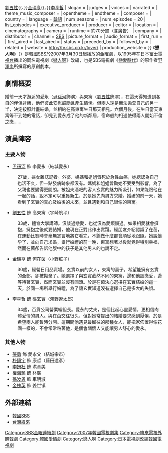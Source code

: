 {{Infobox Television
| show_name            = 戀人啊
| original_name        = {{lang|ko|연인이여}}
| image                = [[File:The_Lovers_sbs.jpg|250px]]
| caption              = 
| show_name_2          = 
| genre                = 
| format               = 
| creator              = [[野澤尚|野澤尚]]《[[戀人啊|戀人啊]]》
| developer            = 
| writer               = [[韓俊英|韓俊英]]
| director             = [[姜信孝|姜信孝]]
| creative_director    = 
| presenter            = 
| starring             = [[尹孫河|尹孫河]]{{、}}[[劉五性|劉五性]]{{、}}[[金瑞亨|金瑞亨]]{{、}}[[李亨哲|李亨哲]]
| slogan               = 
| judges               = 
| voices               = 
| narrated             = 
| theme_music_composer = 
| opentheme            = 
| endtheme             = 
| composer             = 
| country              = {{KOR}}
| language             = [[韓語|韓語]]
| num_seasons          = <!-- or num_series -->
| num_episodes         = 20
| list_episodes        = 
| executive_producer   = 
| producer             = 
| editor               = 
| location             = 
| cinematography       = 
| camera               = 
| runtime              = 約70分鐘（含廣告）
| company              = 
| distributor          = 
| channel              = [[SBS_(韓國)|SBS]]
| picture_format       = 
| audio_format         = 
| first_run            = {{KOR}}
| first_aired          = {{start date|2007|3|30}}
| last_aired           = {{end date|2007|6|1}}
| status               = 
| preceded_by          = 
| followed_by          = 
| related              = 
| website              = http://tv.sbs.co.kr/lover/
| production_website   = 
}}
《'''戀人啊'''》（{{lang-ko|'''연인이여'''}}）是[[韓國|韓國]][[SBS_(韓國)|SBS]]於2007年3月30日起播放的[[SBS金曜連續劇|金曜劇]]，以1995年在日本[[富士電視台|富士電視台]]播出的同名電視劇《[[戀人啊|戀人啊]]》改編，也是SBS電視劇《[[戀愛時代_(韓國電視劇)|戀愛時代]]》的原作者[[野澤尚|野澤尚]]所撰寫的原創劇本。

== 劇情概要 ==
婚前一天才邂逅的愛永（[[尹孫河|尹孫河]]飾演）與東寓（[[劉五性|劉五性]]飾演），在這天得知遭到各自的伴侶背叛，他們彼此安慰鼓勵且產生情愫。但兩人還是無法拋棄自己的另一半，決定按照計畫結婚，並相約在高東寓生日那天相見。六個月後，在生日當天東寓等不到她的電話，卻見到愛永成了他的新鄰居，宿命般的相遇使得兩人開始不倫之戀…… 

== 演員陣容 ==
=== 主要人物 ===
*[[尹孫河|尹孫河]] 飾 李愛永（結城愛永）
:27歲，婦女雜誌記者。外婆、媽媽和姐姐皆死於急性血癌，她總認為自己也活不久，但一點發病跡象都沒有。媽媽和姐姐曾勸她不要受到影響，為了父親也要變得更開朗。被姐夫酒吧的客人玄實的魅力所吸引，如果能跟他在一起的話，說不定可以重獲新生，於是她先向男方求婚。婚禮的前一天，她看到了玄實的真心及婚後的未來，並且遇到和自己很像的東寓。

*[[劉五性|劉五性]] 飾 高東寓（宇崎航平）
:33歲，體育大學講師。沒談過戀愛，也從沒為愛煩惱過。如果相愛就會擁抱，擁抱之後就要結婚，他現在正對此作出實踐。經朋友介紹認識了在茵，在運動比賽時會毫無怨言地將它看完，不論做什麼都會順從地跟隨。她說懷孕了，並向自己求婚，舉行婚禮的前一晚，東寓想著以後就覺得特別幸福，然而在茵卻告訴他腹中的孩子是其他男人的也說不定。

*[[金瑞亨|金瑞亨]] 飾 何在茵（小野粧子）
:30歲，經營日用品賣場。玄實以前的女人，東寓的妻子。希望能擁有玄實的全部，卻被拋棄了。她選擇了與玄實截然不同的東寓，邊和他談戀愛，邊等待著玄實，然而玄實並沒有回頭。於是在茵決心選擇在玄實結婚的這一天，於同一場所舉行婚禮，為了讓玄實知道沒有選擇自己是多大的失誤。

*[[李亨哲|李亨哲]] 飾 張玄實（鴻野遼太郎）
:34歲，百貨公司營業組組長。愛永的丈夫，是個比起心靈愛情，更相信肉體愛情的男人。與在茵交往很久，但對她常提出的結婚要求感到厭倦，於是希望兩人能暫時分開。這期間他遇見最嚮往的那種女人，能把家佈置得像花園一樣的，不會常常粘著他，是個會關懷人又能讓男人舒心的愛永。

=== 其他人物 ===
*[[張勇_(演員)|張勇]] 飾 愛永父（結城宗市）
*[[朴鎮宇|朴鎮宇]] 飾 康哲（藤田達彥）
*[[李妍杜|李妍杜]] 飾 洪章美
*[[權海驍|權海驍]] 飾 朴廣
*[[孫汝恩|孫汝恩]] 飾 車明淑
*[[金株英|金株英]] 飾 姜世镇

== 外部連結 ==
*[http://tv.sbs.co.kr/lover/ 韓國SBS] {{Wayback|url=http://tv.sbs.co.kr/lover/ |date=20100327192100 }}{{ko}}
*[http://drama.videoland.com.tw/channel/lover_s/default.htm 台灣緯來] {{Wayback|url=http://drama.videoland.com.tw/channel/lover_s/default.htm |date=20110615043808 }}{{zh-tw}}

{{電視節目的變遷
|電視台= {{KOR}} [[SBS_(韓國)|SBS]]
|播放檔次= [[SBS金曜連續劇|金曜劇]]
|節目名稱= 戀人啊<br />（2007年3月30日 - 2007年6月1日）
|上一節目= [[鹽巴娃娃|鹽巴娃娃]]<br />（2007年1月12日 - 2007年3月16日）
|下一節目= [[8月下的雪|8月下的雪]]<br />（2007年6月15日 - 2007年8月17日）
}}
{{電視節目的變遷
|電視台= {{TWN}} [[緯來戲劇台|緯來戲劇台]]
|播放檔次= 週一至五 23:00 - 00:00
|節目名稱= 戀人呀<br />（2008年11月4日 - 2008年12月5日）
|上一節目= [[夏日香氣|夏日香氣]]<br />（2008年3月10日 - 2008年4月18日）
|下一節目= {{link-ko|最強我媽媽|최강 울엄마}}<br />（2009年4月24日 - 2009年6月4日）
}}
{{DEFAULTSORT:Yeon-in-yo}}
{{SBS金曜連續劇}}
[[Category:SBS金曜連續劇|Category:SBS金曜連續劇]]
[[Category:2007年韓國電視劇集|Category:2007年韓國電視劇集]]
[[Category:緯來電視外購韓劇|Category:緯來電視外購韓劇]]
[[Category:韓國愛情劇|Category:韓國愛情劇]]
[[Category:戀人啊|Category:戀人啊]]
[[Category:日本電視劇改編韓國電視劇|Category:日本電視劇改編韓國電視劇]]